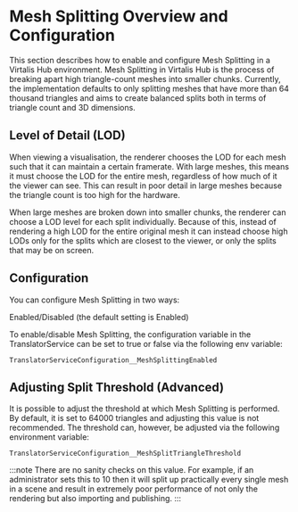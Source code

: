 # Mesh Splitting Overview and Configuration

This section describes how to enable and configure Mesh Splitting in a Virtalis Hub environment. Mesh Splitting in Virtalis Hub is the process of breaking apart high triangle-count meshes into smaller chunks. Currently, the implementation defaults to only splitting meshes that have more than 64 thousand triangles and aims to create balanced splits both in terms of triangle count and 3D dimensions.

## Level of Detail (LOD)

When viewing a visualisation, the renderer chooses the LOD for each mesh such that it can maintain a certain framerate. With large meshes, this means it must choose the LOD for the entire mesh, regardless of how much of it the viewer can see. This can result in poor detail in large meshes because the triangle count is too high for the hardware. 

When large meshes are broken down into smaller chunks, the renderer can choose a LOD level for each split individually. Because of this, instead of rendering a high LOD for the entire original mesh it can instead choose high LODs only for the splits which are closest to the viewer, or only the splits that may be on screen. 

## Configuration

You can configure Mesh Splitting in two ways:

Enabled/Disabled (the default setting is Enabled)

To enable/disable Mesh Splitting, the configuration variable in the TranslatorService can be set to true or false via the following env variable:

```
TranslatorServiceConfiguration__MeshSplittingEnabled
```

## Adjusting Split Threshold (Advanced)

It is possible to adjust the threshold at which Mesh Splitting is performed. By default, it is set to 64000 triangles and adjusting this value is not recommended. The threshold can, however, be adjusted via the following environment variable:

```
TranslatorServiceConfiguration__MeshSplitTriangleThreshold
```

:::note
There are no sanity checks on this value. For example, if an administrator sets this to 10 then it will split up practically every single mesh in a scene and result in extremely poor performance of not only the rendering but also importing and publishing.
:::
